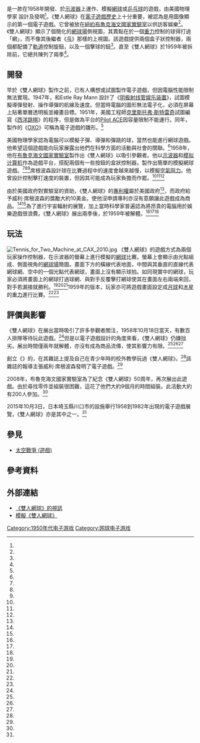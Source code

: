 {{Expand English|time=2016-07-31}}
{{NoteTA
| G1=Games
}}
{{Infobox VG
| title = 雙人網球
| english = Tennis For Two
| image=File:Tennis For Two on a DuMont Lab Oscilloscope Type 304-A.jpg
| developer=
| designer={{link-en|威利·席根波森|William Higinbotham}}
| engine=
| version=
| released=1958年10月18日
| genre=[[運動遊戲|網球遊戲]]
| modes=[[多人电子游戏|多人电子游戏]]
| ratings=
| platforms=[[模拟计算机|模拟计算机]]、[[示波器|示波器]]
| media=
| requirements=
| input=
}}
{{Vgname|雙人網球|en=Tennis for Two|diff=yes}}是一款在1958年開發、於[[示波器|示波器]]上運作、模擬[[網球|網球]]或[[乒乓球|乒乓球]]的遊戲，由美國物理學家{{link-en|威利·席根波森|William Higinbotham}} 設計及發明<ref name="1983magazine"/>。《雙人網球》在[[電子遊戲歷史|電子遊戲歷史]]上十分重要，被認為是用圖像顯示的第一個電子遊戲。它曾被放在[[紐約|紐約]][[布魯克海文國家實驗室|布魯克海文國家實驗室]]以供訪客娛樂<ref name="tfvg"/>。《雙人網球》顯示了個簡化的[[網球場|網球場]]側視圖，其賣點在於一個[[重力|重力]]控制的球得打過「網」，而不像其後繼者《[[乓|乓]]》那樣的上視圖。該遊戲提供兩個盒子狀控制器，兩個都配備了[[軌道|軌道]]控制旋鈕，以及一個擊球的鈕<ref name="1983magazine" />。直至《雙人網球》於1959年被拆除前，它總共陳列了兩季<ref name="vgdtbab"/>。

== 開發 ==
早於《雙人網球》製作之前，已有人構想或試圖製作電子遊戲，但因電腦性能限制無法實現。1947年，{{link-en|小托马斯·T·戈德史密斯|Thomas T. Goldsmith Jr.}}和Estle Ray Mann 設計了《[[阴极射线管娱乐装置|阴极射线管娱乐装置]]》，試圖模擬導彈發射、操作導彈的航線及速度。但當時電腦的圖形無法電子化，必須在屏幕上貼著單層透明板並繪畫目標。1951年，美國工程師[[克里斯托弗·斯特雷奇|克里斯托弗·斯特雷奇]]試圖編寫《[[西洋跳棋|西洋跳棋]]》的程序，但是做為平台的[[Pilot_ACE|Pilot ACE]]因容量限制不能運行。同年，{{link-en|亚历山大·S·道格拉斯|Sandy Douglas}}製作的《[[OXO|OXO]]》可稱為電子遊戲的雛形。<ref name="概论"/>

美國物理學家{{link-en|威利·席根波森|William Higinbotham}}認為電腦可以模擬子彈、導彈和彈跳的球，當然也能進行網球遊戲。他希望這個遊戲能向玩家展露出他們在科學方面的活動與社會的關聯。<ref name="bhapvg"/>1958年，他在[[布魯克海文國家實驗室|布魯克海文國家實驗室]]製作出《雙人網球》以吸引參觀者。他以[[示波器|示波器]]和[[模拟计算机|模拟计算机]]作為遊戲平台，搭配兩個有一些按鈕的盒狀控制器。製作出簡單的模擬網球遊戲。<ref name="ゲーム展" /><ref name="概论" /><ref name="图解"/>席根波森設計球在比賽過程中的速度會越來越慢，以模擬[[空氣阻力|空氣阻力]]。他曾設計控制擊打速度的裝置，但因其可能成為玩家負擔而作罷。<ref name="图解"/><ref name="tcf"/><ref name="bhapvg" />

由於美國政府對實驗室的資助，《雙人網球》的[[專利權|專利權]]屬於美國政府<ref name=videoreview/>，而政府給予威利·席根波森的獎勵大約10美金。使他沒申請專利亦沒有意願讓此遊戲成為商品。<ref name="图解"/><ref name="bhapvg" />為了進行宇宙輻射的展覽，加上當時科學家普遍認為將昂貴的電腦用於娛樂遊戲很浪費。《雙人網球》展出兩季後，於1959年被解體。<ref name="概论" /><ref name="图解"/><ref name="ottf"/>

== 玩法 ==
[[Image:Tennis_for_Two_Machine_at_CAX_2010.jpg|right]]
《雙人網球》的遊戲方式為兩個玩家操作控制器，在示波器的螢幕上進行模擬的[[網球|網球]]比賽。螢幕上會顯示由光點組成、側面視角的[[網球場|網球場]]簡圖。畫面下方的橫線代表地面，中間與其垂直的直線代表網球網、空中的一個光點代表網球，畫面上沒有顯示球拍。如同現實中的網球，玩家必須將畫面上的網球打過球網、與對手反覆擊打網球使其在畫面左右兩端來回，對手若漏接就勝利。<ref name="概论" /><ref name="tcf"/><ref name="Cathode"/>1959年的版本，玩家亦可將遊戲畫面設定成[[月球|月球]]和[[木星|木星]]的[[重力|重力]]進行比賽。<ref name="tcf"/><ref name="bhapvg" />

== 評價與影響 ==
《雙人網球》在展出當時吸引了許多參觀者關注，1958年10月18日當天，有數百人排隊等待玩此遊戲。<ref name="bhapvg" />但是以電子遊戲設計的角度來看，《雙人網球》仍嫌拙劣。展出時間僅兩年就解體，亦沒有成為商品流傳，使其影響力有限。<ref name="概论" /><ref name="图解"/><ref name="ottf"/>

創立《{{link-en|創新電腦雜誌|Creative Computing}}》的{{link-en|大衛·阿爾|David H. Ahl}}，在其雜誌上提及自己在青少年時的校外教學玩過《雙人網球》。<ref name="图解"/>該雜誌的報導主張威利·席根波森發明了電子遊戲。<ref name="WHO"/>

2008年，布魯克海文國家實驗室為了紀念《雙人網球》50周年，再次展出此遊戲。由於尋找零件並組裝很困難，這花了他們大約9個月的時間組裝。此活動大約有200人參加。<ref name="Celebrating"/>

2015年10月3日，日本埼玉縣川口市的{{link-ja|SKIPシティ|SKIPシティ}}設施舉行1958到1982年出現的電子遊戲展覽，《雙人網球》亦是其中之一。<ref name="ゲーム展"/>

==參見==
* [[太空戰爭_(遊戲)|太空戰爭 (遊戲)]]

== 參考資料 ==
{{Reflist|refs=
<ref name="1983magazine">{{cite web | author=John Anderson | title=WHO REALLY INVENTED THE VIDEO GAME? | url=http://www.atarimagazines.com/cva/v1n1/inventedgames.php | work=Atari Magazines | accessdate=2009-11-27 | archive-date=2015-12-18 | archive-url=https://web.archive.org/web/20151218201447/http://www.atarimagazines.com/cva/v1n1/inventedgames.php | dead-url=no }}</ref>
<ref name="tfvg">{{cite web | author=Unknown | title=The First Video Game | url=http://www.bnl.gov/bnlweb/history/higinbotham.asp | work=Brookhaven National Laboratory | accessdate=2009-11-27 | archive-date=2013-04-02 | archive-url=https://web.archive.org/web/20130402215007/http://www.bnl.gov/bnlweb/history/higinbotham.asp | dead-url=yes }}</ref>
<ref name="vgdtbab">{{cite web | author=Unknown | title=Video Games – Did They Begin at Brookhaven? | url=http://www.osti.gov/accomplishments/videogame.html | work=Office of Scientific & Technical Information | accessdate=2009-11-27 | archive-date=2015-11-03 | archive-url=https://web.archive.org/web/20151103104553/http://www.osti.gov/accomplishments/videogame.html | dead-url=no }}</ref>
<ref name="概论">{{cite book|author1=孙祺舜|title=《电子游戏概论》|publisher=高等教育出版社|isbn=9787040260748|pages=12~13頁}}</ref>
<ref name="bhapvg">{{cite web|author1=BRUCE LAMBERT|title=Brookhaven Honors a Pioneer Video Game|url=http://www.nytimes.com/2008/11/09/nyregion/long-island/09videoli.html?_r=3|publisher=紐約時報|access-date=2016-07-31|archive-date=2019-02-09|archive-url=https://web.archive.org/web/20190209180745/https://www.nytimes.com/2008/11/09/nyregion/long-island/09videoli.html?_r=3|dead-url=no}}</ref>
<ref name="tcf">{{cite web|title=Tennis Anyone?|url=https://videogamehistorian.wordpress.com/2014/01/28/tennis-anyone/|website=They Create Worlds|access-date=2016-07-31|archive-date=2015-12-25|archive-url=https://web.archive.org/web/20151225121214/https://videogamehistorian.wordpress.com/2014/01/28/tennis-anyone/|dead-url=no}}</ref>
<ref name=videoreview>{{cite journal |url=http://www.scribd.com/doc/146227082/The-Honest-to-Goodness-History-of-Home-Video-Games |authorlink=Frank Lovece |first=Frank |last=Lovece |work=Video Review |publisher=Viare Publishing |title=The Honest-to-Goodness History of Home Video Games |date=June 1983 |page=40 |accessdate=2013-09-13 |issn=0196-8793 |journal= |archive-date=2015-11-20 |archive-url=https://web.archive.org/web/20151120175350/https://www.scribd.com/doc/146227082/The-Honest-to-Goodness-History-of-Home-Video-Games |dead-url=no }}</ref>
<ref name="Cathode">{{cite web|author1=D.S. Cohen|title=Cathode-Ray Tube Amusement Device – The First Electronic Game|url=http://classicgames.about.com/od/history/tp/ClassicVGTimelinePart1.htm|publisher=abouttech|access-date=2016-07-31|archive-date=2016-06-27|archive-url=https://web.archive.org/web/20160627101521/http://classicgames.about.com/od/history/tp/ClassicVGTimelinePart1.htm|dead-url=yes}}</ref>
<ref name="WHO">{{cite web|author1=WHO REALLY INVENTED THE VIDEO GAME?  There was Bell, there was Edison, there was Fermi. And then there was Higinbotham.|title=WHO REALLY INVENTED THE VIDEO GAME?  There was Bell, there was Edison, there was Fermi. And then there was Higinbotham.|url=http://www.atarimagazines.com/cva/v1n1/inventedgames.php|access-date=2008-05-08|archive-date=2015-12-18|archive-url=https://web.archive.org/web/20151218201447/http://www.atarimagazines.com/cva/v1n1/inventedgames.php|dead-url=no}}</ref>
<ref name="Celebrating">{{cite web|author1=Diane Greenberg|title=Celebrating 'Tennis for Two' With A Video Game Extravaganza|url=https://www.bnl.gov/newsroom/print/friendly.php?a=2964|website=全国广播公司|access-date=2016-07-31|archive-date=2019-02-09|archive-url=https://web.archive.org/web/20190209124154/https://www.bnl.gov/newsroom/print/friendly.php?a=2964|dead-url=no}}</ref>
<ref name="ゲーム展">{{cite web|author1=小山太輔|title=【動画多数】“世界で初めて○○なビデオゲーム”で実際に遊べる！ 企画展“あそぶ！ゲーム展”への誘い|url=http://www.famitsu.com/news/201510/08090219.html|publisher=法米通|access-date=2016-07-31|archive-date=2019-07-30|archive-url=https://web.archive.org/web/20190730234808/https://www.famitsu.com/news/201510/08090219.html|dead-url=no}}</ref>
<ref name="图解">{{cite book|author1=Rusel Demaria、Johnny I. Wilson|coauthors=譯者：蔣鏡明、李宜安/校訂|title=《图解电子游戏史增订版》|publisher=PCGamer|location=台灣|isbn=9574939375|pages=10~11頁}}</ref>
<ref name="ottf">{{cite web|author1=Alexander Smit|title=One, Two, Three, Four I Declare a Space War|url=https://videogamehistorian.wordpress.com/2014/08/07/one-two-three-four-i-declare-a-space-war/|access-date=2016-07-31|archive-date=2015-12-22|archive-url=https://web.archive.org/web/20151222172136/https://videogamehistorian.wordpress.com/2014/08/07/one-two-three-four-i-declare-a-space-war/|dead-url=no}}</ref>
}}
== 外部連結 ==
* [http://www.pong-story.com/tennis1958.htm 《雙人網球》的視訊] {{Wayback|url=http://www.pong-story.com/tennis1958.htm |date=20210415085811 }}
* [http://www.gamersquarter.com/tennisfortwo/ 模擬《雙人網球》] {{Wayback|url=http://www.gamersquarter.com/tennisfortwo/ |date=20060207030729 }}

{{Early history of video games}}

{{DEFAULTSORT:Tennis for Two}}
[[Category:1950年代电子游戏|Category:1950年代电子游戏]]
[[Category:网球电子游戏|Category:网球电子游戏]]